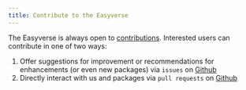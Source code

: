 ```yaml
---
title: Contribute to the Easyverse
---
```


The Easyverse is always open to [contributions](https://github.com/easystats). Interested users can contribute in one of two ways:

1. Offer suggestions for improvement or recommendations for enhancements (or even new packages) via `issues` on [Github](https://github.com/easystats)
2. Directly interact with us and packages via `pull requests` on [Github](https://github.com/easystats)